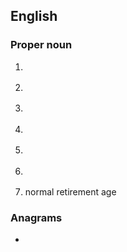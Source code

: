 ==English==

===Proper noun===
{{en-proper noun}}
# {{lb|en|US|historical|1930s}} {{initialism of|en|{{w|National Recovery Act}}}}
# {{lb|en|UK}} {{initialism of|en|{{w|National Rifle Association of the United Kingdom|National Rifle Association (of the United Kingdom)}}}}
# {{lb|en|US}} {{initialism of|en|{{w|National Rifle Association of America}}}}
# {{lb|en|AU}} {{initialism of|en|{{w|National Rifle Association of Australia}}}}
# {{lb|en|NZ}} {{initialism of|en|{{w|National Rifle Association of New Zealand}}}}
# {{lb|en|Ireland}} {{initialism of|en|{{w|National Roads Authority}}}}
# {{lb|en|UK|pensions}} normal retirement age

===Anagrams===
* {{anagrams|en|a=anr|Arn|Nar|RAN|RNA|Ran|ran}}

{{cln|en|initialisms}}
{{C|en|Organizations}}